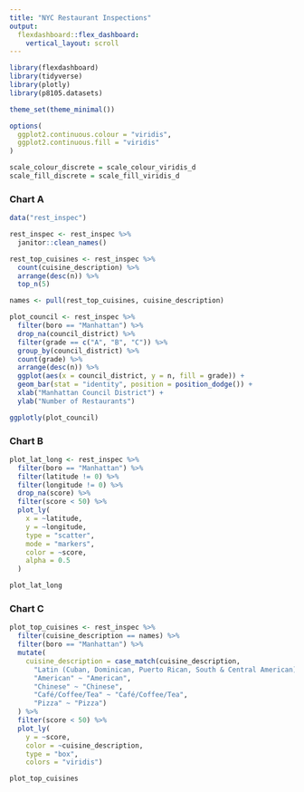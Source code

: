 ```yaml
---
title: "NYC Restaurant Inspections"
output: 
  flexdashboard::flex_dashboard:
    vertical_layout: scroll
---
```


```r
library(flexdashboard)
library(tidyverse)
library(plotly)
library(p8105.datasets)

theme_set(theme_minimal())

options(
  ggplot2.continuous.colour = "viridis",
  ggplot2.continuous.fill = "viridis"
)

scale_colour_discrete = scale_colour_viridis_d
scale_fill_discrete = scale_fill_viridis_d
```

### Chart A

```r
data("rest_inspec")

rest_inspec <- rest_inspec %>% 
  janitor::clean_names()

rest_top_cuisines <- rest_inspec %>%
  count(cuisine_description) %>% 
  arrange(desc(n)) %>% 
  top_n(5)

names <- pull(rest_top_cuisines, cuisine_description)

plot_council <- rest_inspec %>% 
  filter(boro == "Manhattan") %>% 
  drop_na(council_district) %>% 
  filter(grade == c("A", "B", "C")) %>%
  group_by(council_district) %>% 
  count(grade) %>% 
  arrange(desc(n)) %>% 
  ggplot(aes(x = council_district, y = n, fill = grade)) +
  geom_bar(stat = "identity", position = position_dodge()) +
  xlab("Manhattan Council District") +
  ylab("Number of Restaurants")

ggplotly(plot_council)
```

### Chart B

```r
plot_lat_long <- rest_inspec %>% 
  filter(boro == "Manhattan") %>% 
  filter(latitude != 0) %>% 
  filter(longitude != 0) %>% 
  drop_na(score) %>% 
  filter(score < 50) %>% 
  plot_ly(
    x = ~latitude,
    y = ~longitude,
    type = "scatter",
    mode = "markers",
    color = ~score,
    alpha = 0.5
  )

plot_lat_long
```

### Chart C

```r
plot_top_cuisines <- rest_inspec %>% 
  filter(cuisine_description == names) %>% 
  filter(boro == "Manhattan") %>% 
  mutate(
    cuisine_description = case_match(cuisine_description,
      "Latin (Cuban, Dominican, Puerto Rican, South & Central American)" ~ "Latin",
      "American" ~ "American",
      "Chinese" ~ "Chinese",
      "Café/Coffee/Tea" ~ "Café/Coffee/Tea",
      "Pizza" ~ "Pizza")
  ) %>% 
  filter(score < 50) %>% 
  plot_ly(
    y = ~score, 
    color = ~cuisine_description, 
    type = "box", 
    colors = "viridis")

plot_top_cuisines
```
